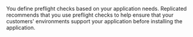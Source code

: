 You define preflight checks based on your application needs. Replicated recommends that you use preflight checks to help ensure that your customers' environments support your application before installing the application.